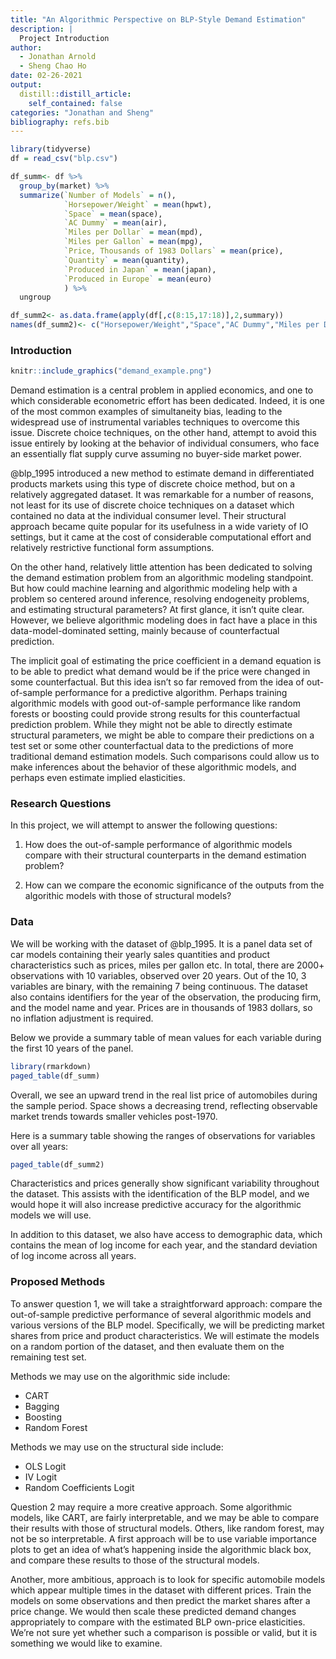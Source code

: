```yaml
---
title: "An Algorithmic Perspective on BLP-Style Demand Estimation"
description: |
  Project Introduction
author:
  - Jonathan Arnold 
  - Sheng Chao Ho
date: 02-26-2021
output:
  distill::distill_article:
    self_contained: false
categories: "Jonathan and Sheng"
bibliography: refs.bib
---
```


```r
library(tidyverse)
df = read_csv("blp.csv")

df_summ<- df %>% 
  group_by(market) %>% 
  summarize(`Number of Models` = n(),
            `Horsepower/Weight` = mean(hpwt),
            `Space` = mean(space),
            `AC Dummy` = mean(air),
            `Miles per Dollar` = mean(mpd),
            `Miles per Gallon` = mean(mpg),
            `Price, Thousands of 1983 Dollars` = mean(price),
            `Quantity` = mean(quantity),
            `Produced in Japan` = mean(japan),
            `Produced in Europe` = mean(euro)
            ) %>% 
  ungroup

df_summ2<- as.data.frame(apply(df[,c(8:15,17:18)],2,summary))
names(df_summ2)<- c("Horsepower/Weight","Space","AC Dummy","Miles per Dollar","Price","Miles per Gallon","Quantity","Market Share","Produced in Japan","Produced in Europe")
```

### Introduction

```r
knitr::include_graphics("demand_example.png")
```

Demand estimation is a central problem in applied economics, and one to which considerable econometric effort has been dedicated. Indeed, it is one of the most common examples of simultaneity bias, leading to the widespread use of instrumental variables techniques to overcome this issue. Discrete choice techniques, on the other hand, attempt to avoid this issue entirely by looking at the behavior of individual consumers, who face an essentially flat supply curve assuming no buyer-side market power.

@blp_1995 introduced a new method to estimate demand in differentiated products markets using this type of discrete choice method, but on a relatively aggregated dataset. It was remarkable for a number of reasons, not least for its use of discrete choice techniques on a dataset which contained no data at the individual consumer level. Their structural approach became quite popular for its usefulness in a wide variety of IO settings, but it came at the cost of considerable computational effort and relatively restrictive functional form assumptions.

On the other hand, relatively little attention has been dedicated to solving the demand estimation problem from an algorithmic modeling standpoint. But how could machine learning and algorithmic modeling help with a problem so centered around inference, resolving endogeneity problems, and estimating structural parameters? At first glance, it isn't quite clear. However, we believe algorithmic modeling does in fact have a place in this data-model-dominated setting, mainly because of counterfactual prediction. 

The implicit goal of estimating the price coefficient in a demand equation is to be able to predict what demand would be if the price were changed in some counterfactual. But this idea isn't so far removed from the idea of out-of-sample performance for a predictive algorithm. Perhaps training algorithmic models with good out-of-sample performance like random forests or boosting could provide strong results for this counterfactual prediction problem. While they might not be able to directly estimate structural parameters, we might be able to compare their predictions on a test set or some other counterfactual data to the predictions of more traditional demand estimation models. Such comparisons could allow us to make inferences about the behavior of these algorithmic models, and perhaps even estimate implied elasticities.

### Research Questions

In this project, we will attempt to answer the following questions:

1. How does the out-of-sample performance of algorithmic models compare with their structural counterparts in the demand estimation problem?

2. How can we compare the economic significance of the outputs from the algorithic models with those of structural models?

### Data

We will be working with the dataset of @blp_1995. It is a panel data set of car models containing their yearly sales quantities and product characteristics such as prices, miles per gallon etc. In total, there are 2000+ observations with 10 variables, observed over 20 years. Out of the 10, 3 variables are binary, with the remaining 7 being continuous. The dataset also contains identifiers for the year of the observation, the producing firm, and the model name and year. Prices are in thousands of 1983 dollars, so no inflation adjustment is required.

Below we provide a summary table of mean values for each variable during the first 10 years of the panel. 

```r
library(rmarkdown)
paged_table(df_summ)
```

Overall, we see an upward trend in the real list price of automobiles during the sample period. Space shows a decreasing trend, reflecting observable market trends towards smaller vehicles post-1970. 

Here is a summary table showing the ranges of observations for variables over all years:

```r
paged_table(df_summ2)
```

Characteristics and prices generally show significant variability throughout the dataset. This assists with the identification of the BLP model, and we would hope it will also increase predictive accuracy for the algorithmic models we will use. 

In addition to this dataset, we also have access to demographic data, which contains the mean of log income for each year, and the standard deviation of log income across all years. 

### Proposed Methods

To answer question 1, we will take a straightforward approach: compare the out-of-sample predictive performance of several algorithmic models and various versions of the BLP model. Specifically, we will be predicting market shares from price and product characteristics. We will estimate the models on a random portion of the dataset, and then evaluate them on the remaining test set. 

Methods we may use on the algorithmic side include:

- CART
- Bagging
- Boosting
- Random Forest

Methods we may use on the structural side include:

- OLS Logit
- IV Logit
- Random Coefficients Logit

Question 2 may require a more creative approach. Some algorithmic models, like CART, are fairly interpretable, and we may be able to compare their results with those of structural models. Others, like random forest, may not be so interpretable. A first approach will be to use variable importance plots to get an idea of what's happening inside the algorithmic black box, and compare these results to those of the structural models. 

Another, more ambitious, approach is to look for specific automobile models which appear multiple times in the dataset with different prices. Train the models on some observations and then predict the market shares after a price change. We would then scale these predicted demand changes appropriately to compare with the estimated BLP own-price elasticities. We're not sure yet whether such a comparison is possible or valid, but it is something we would like to examine. 
